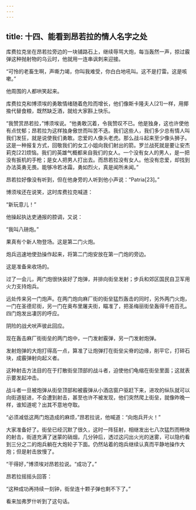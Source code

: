 ```yaml
---
---
---
```

title: 十四、能看到昂若拉的情人名字之处
---




库费拉克坐在昂若拉旁边的一块铺路石上，继续辱骂大炮，每当轰然一声，掠过霰弹这种抛射物的乌云时，他就用一连串讽刺来迎接。

“可怜的老畜生啊，声嘶力竭，你叫我难受，你白白地吼叫。这不是打雷。这是咳嗽。”

他周围的人都哄笑起来。

库费拉克和博须埃的勇敢情绪随着危险而增长，他们像斯卡隆夫人[21]一样，用揶揄代替食粮，既然缺乏酒，就给大家斟上快乐。

“我赞赏昂若拉，”博须埃说。“他勇敢沉着，令我赞叹不已。他是独身，这也许使他有点忧郁；昂若拉为这样独身傲世而叫苦不迭。我们这些人，我们多少总有情人叫我们发狂，就是说使我们勇敢。恋爱的人像头老虎。那么战斗起来至少像头狮子。这是一种报复方式，回敬我们的女工小姐向我们射出的箭。罗兰战死就是要让安杰莉克[22]烦恼。我们的英雄气概都来自我们的女人。一个没有女人的男人，是一把没有扳机的手枪；是女人把男人打出去。而昂若拉没有女人。他没有恋爱，却找到办法英勇无畏。能够冷若冰霜，勇如烈火，真是闻所未闻。”

昂若拉好像没有听到，但在他身旁的人听到他小声说：“Patria[23]。”

博须埃还在说笑，这时库费拉克喊道：

“新玩意儿！”

他操起执达吏通报的腔调，又说：

“我叫八磅炮。”

果真有个新人物登场。这是第二门火炮。

炮兵迅速地使劲操作起来，将第二门炮安放在第一门炮的旁边。

这是准备来收场的。

过了一会儿，两门炮很快装好了炮弹，并排向街垒发射；步兵和郊区国民自卫军用火力支持炮兵。

远处传来另一门炮声。在两门炮向麻厂街的街垒猛烈轰击的同时，另外两门火炮，一门在圣德尼街，另一门在奥布里屠夫街，瞄准了，把圣梅丽街垒轰得千疮百孔。四门炮发出凄厉的呼应。

阴险的战犬吠声彼此回应。

现在轰击麻厂街街垒的两门炮中，一门发射霰弹，另一门发射炮弹。

发射炮弹的大炮打得高一点，算准了让炮弹打在街垒尖脊的边缘，削平它，打碎石块，成霰弹射向起义者。

这种射击方法目的在于打散街垒顶部的战斗者，迫使他们龟缩在街垒里面；这就表示要发起冲击。

战斗者一旦被炮弹从街垒顶部和被霰弹从小酒店窗户驱赶下来，进攻的纵队就可以向街道挺进，不会遭到射击，甚至也许不被发现，他们突然爬上街垒，就像昨晚一样，谁知道呢？出其不意地夺取。

“必须减低这两门炮造成的麻烦，”昂若拉说，他喊道：“向炮兵开火！”

大家准备好了。街垒已经沉默了很久，这时一阵狂射，相继发出七八次猛烈而畅快的射击，街道充满了迷蒙的硝烟，几分钟后，透过这闪出火光的迷雾，可以隐约看到三分之二的炮兵躺在大炮轮子下面。仍然站着的炮兵继续认真而平静地操作大炮；但是射击放慢了。

“干得好，”博须埃对昂若拉说。“成功了。”

昂若拉摇摇头回答：

“这种成功再持续一刻钟，街垒连十颗子弹也剩不下了。”

看来加弗罗什听到了这句话。